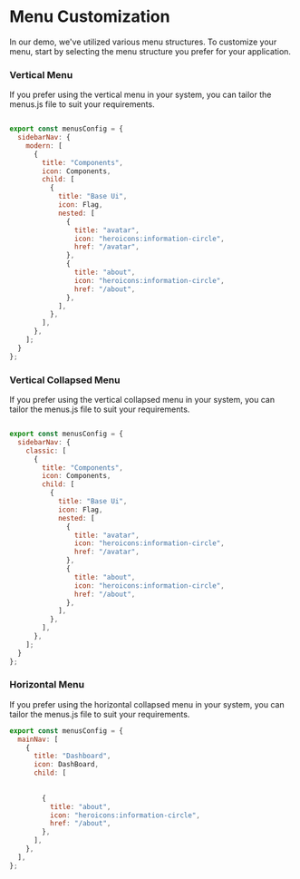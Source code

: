
# Menu Customization
In our demo, we've utilized various menu structures. To customize your menu, start by selecting the menu structure you prefer for your application.


### Vertical Menu
If you prefer using the vertical menu in your system, you can tailor the menus.js file to suit your requirements.

```js filename="config/menus.js" /children/

export const menusConfig = {
  sidebarNav: {
    modern: [
      {
        title: "Components",
        icon: Components,
        child: [
          {
            title: "Base Ui",
            icon: Flag,
            nested: [
              {
                title: "avatar",
                icon: "heroicons:information-circle",
                href: "/avatar",
              },
              {
                title: "about",
                icon: "heroicons:information-circle",
                href: "/about",
              },
            ],
          },
        ],
      },
    ];
  }
};
```


### Vertical Collapsed Menu

If you prefer using the vertical collapsed menu in your system, you can tailor the menus.js file to suit your requirements.

```js filename="config/menus.js" /children/

export const menusConfig = {
  sidebarNav: {
    classic: [
      {
        title: "Components",
        icon: Components,
        child: [
          {
            title: "Base Ui",
            icon: Flag,
            nested: [
              {
                title: "avatar",
                icon: "heroicons:information-circle",
                href: "/avatar",
              },
              {
                title: "about",
                icon: "heroicons:information-circle",
                href: "/about",
              },
            ],
          },
        ],
      },
    ];
  }
};

```






### Horizontal Menu


If you prefer using the horizontal collapsed menu in your system, you can tailor the menus.js file to suit your requirements.


```js filename="config/menus.js" /children/
export const menusConfig = {
  mainNav: [
    {
      title: "Dashboard",
      icon: DashBoard,
      child: [
        
        
        {
          title: "about",
          icon: "heroicons:information-circle",
          href: "/about",
        },
      ],
    },
  ],
};
```

